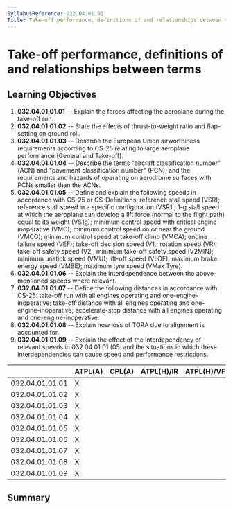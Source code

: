 ```yaml
---
SyllabusReference: 032.04.01.01
Title: Take-off performance, definitions of and relationships between terms
---
```


# Take-off performance, definitions of and relationships between terms

## Learning Objectives

1.  **032.04.01.01.01** -- Explain the forces affecting the aeroplane during the
    take-off run.
2.  **032.04.01.01.02** -- State the effects of thrust-to-weight ratio and
    flap-setting on ground roll.
3.  **032.04.01.01.03** -- Describe the European Union airworthiness
    requirements according to CS-25 relating to large aeroplane performance
    (General and Take-off).
4.  **032.04.01.01.04** -- Describe the terms "aircraft classification number"
    (ACN) and "pavement classification number" (PCN), and the requirements and
    hazards of operating on aerodrome surfaces with PCNs smaller than the ACNs.
5.  **032.04.01.01.05** -- Define and explain the following speeds in accordance
    with CS-25 or CS-Definitions: reference stall speed (VSR); reference stall
    speed in a specific configuration (VSR1.; 1-g stall speed at which the
    aeroplane can develop a lift force (normal to the flight path) equal to its
    weight (VS1g); minimum control speed with critical engine inoperative (VMC);
    minimum control speed on or near the ground (VMCG); minimum control speed at
    take-off climb (VMCA); engine failure speed (VEF); take-off decision speed
    (V1.; rotation speed (VR); take-off safety speed (V2.; minimum take-off
    safety speed (V2MIN); minimum unstick speed (VMU); lift-off speed (VLOF);
    maximum brake energy speed (VMBE); maximum tyre speed (VMax Tyre).
6.  **032.04.01.01.06** -- Explain the interdependence between the
    above-mentioned speeds where relevant.
7.  **032.04.01.01.07** -- Define the following distances in accordance with
    CS-25: take-off run with all engines operating and one-engine- inoperative;
    take-off distance with all engines operating and one-engine-inoperative;
    accelerate-stop distance with all engines operating and
    one-engine-inoperative.
8.  **032.04.01.01.08** -- Explain how loss of TORA due to alignment is
    accounted for.
9.  **032.04.01.01.09** -- Explain the effect of the interdependency of relevant
    speeds in 032 04 01 01 (05. and the situations in which these
    interdependencies can cause speed and performance restrictions.

|                 | ATPL(A) | CPL(A) | ATPL(H)/IR | ATPL(H)/VFR | CPL(H) | IR  | CBIR(A) |
| --------------- | ------- | ------ | ---------- | ----------- | ------ | --- | ------- |
| 032.04.01.01.01 | X       |        |            |             |        |     |         |
| 032.04.01.01.02 | X       |        |            |             |        |     |         |
| 032.04.01.01.03 | X       |        |            |             |        |     |         |
| 032.04.01.01.04 | X       |        |            |             |        |     |         |
| 032.04.01.01.05 | X       |        |            |             |        |     |         |
| 032.04.01.01.06 | X       |        |            |             |        |     |         |
| 032.04.01.01.07 | X       |        |            |             |        |     |         |
| 032.04.01.01.08 | X       |        |            |             |        |     |         |
| 032.04.01.01.09 | X       |        |            |             |        |     |         |

## Summary
